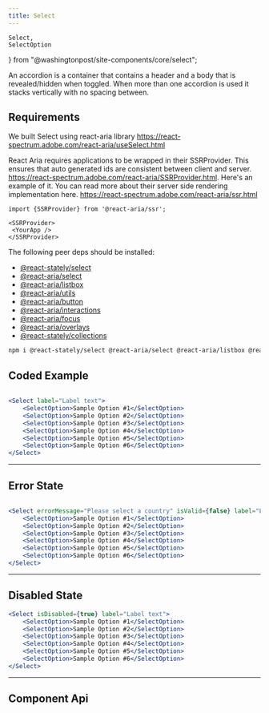 ```yaml
--- 
title: Select 
---
```

 

    Select,
    SelectOption
} from "@washingtonpost/site-components/core/select";

<!-- Description of component -->
<p className="font-xs font-light font--subhead">
An accordion is a container that contains a header and a body that is 
revealed/hidden when toggled. When more than one accordion is used it stacks 
vertically with no spacing between.
</p>

<Container className="pa-sm">
    <SelectExample/>
</Container>

<Tabs isDesignDoc={false} relatedUrl="design/inputs/select"/>

## Requirements
We built Select using react-aria library https://react-spectrum.adobe.com/react-aria/useSelect.html

React Aria requires applications to be wrapped in their SSRProvider. This ensures that auto generated ids are consistent between client and server. https://react-spectrum.adobe.com/react-aria/SSRProvider.html. Here's an example of it. You can read more about their server side rendering implementation here. https://react-spectrum.adobe.com/react-aria/ssr.html

```
import {SSRProvider} from '@react-aria/ssr';

<SSRProvider>
 <YourApp />
</SSRProvider>
```

The following peer deps should be installed:

- [@react-stately/select](https://react-spectrum.adobe.com/react-stately/useSelectState.html)
- [@react-aria/select](https://react-spectrum.adobe.com/react-aria/useSelect.html)
- [@react-aria/listbox](https://react-spectrum.adobe.com/react-aria/useListBox.html)
- [@react-aria/utils](https://react-spectrum.adobe.com/react-aria/mergeProps.html)
- [@react-aria/button](https://react-spectrum.adobe.com/react-aria/useButton.html)
- [@react-aria/interactions](https://react-spectrum.adobe.com/react-aria/useFocus.html)
- [@react-aria/focus](https://react-spectrum.adobe.com/react-aria/FocusRing.html)
- [@react-aria/overlays](https://react-spectrum.adobe.com/react-aria/DismissButton.html)
- [@react-stately/collections](https://react-spectrum.adobe.com/react-aria/useListBox.html)

```sh
npm i @react-stately/select @react-aria/select @react-aria/listbox @react-aria/utils @react-aria/button @react-aria/interactions @react-aria/focus @react-aria/overlays @react-stately/collections
```

## Coded Example

<Container className="flex-column pa-sm">
    <SelectExample/>
</Container>

``` jsx

<Select label="Label text">
    <SelectOption>Sample Option #1</SelectOption>
    <SelectOption>Sample Option #2</SelectOption>
    <SelectOption>Sample Option #3</SelectOption>
    <SelectOption>Sample Option #4</SelectOption>
    <SelectOption>Sample Option #5</SelectOption>
    <SelectOption>Sample Option #6</SelectOption>
</Select>
```
---
## Error State

<Container className="flex-column pa-sm">
    <ErrorExample/>
</Container>

``` jsx

<Select errorMessage="Please select a country" isValid={false} label="Label text">
    <SelectOption>Sample Option #1</SelectOption>
    <SelectOption>Sample Option #2</SelectOption>
    <SelectOption>Sample Option #3</SelectOption>
    <SelectOption>Sample Option #4</SelectOption>
    <SelectOption>Sample Option #5</SelectOption>
    <SelectOption>Sample Option #6</SelectOption>
</Select>
```
---
## Disabled State

<Container className="flex-column pa-sm">
    <DisabledExample/>
</Container>

``` jsx
<Select isDisabled={true} label="Label text">
    <SelectOption>Sample Option #1</SelectOption>
    <SelectOption>Sample Option #2</SelectOption>
    <SelectOption>Sample Option #3</SelectOption>
    <SelectOption>Sample Option #4</SelectOption>
    <SelectOption>Sample Option #5</SelectOption>
    <SelectOption>Sample Option #6</SelectOption>
</Select>
```

---
## Component Api
<ApiTable componentName="select"/>